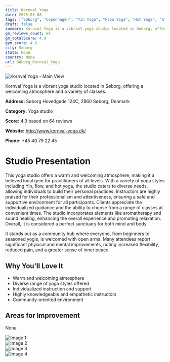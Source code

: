 ```yaml
---
title: Kornval Yoga
date: 2025-03-08
tags: ["Søborg", "Copenhagen", "Yin Yoga", "Flow Yoga", "Hot Yoga", "atmosphere", "community", "Søborg"]  
draft: false
summary: Kornval Yoga is a vibrant yoga studio located in Søborg, offering a welcoming atmosphere and a variety of classes.
gm_reviews_count: 64
gm_totalScore: 4.9
gym_score: 4.6
city: Søborg
state: None
country: None
url: Søborg_Kornval_Yoga
---
```


<div className="aspect-[16/9] relative my-8">
  <img 
    src="https://lh5.googleusercontent.com/p/AF1QipMIWdZzZ0TYy1s-S9GCVs1ynVthyJ5-1ktlWpa1=w1920-h1080-k-no"
    alt="Kornval Yoga - Main View"
    className="object-cover absolute inset-0 w-full h-full rounded-lg"
  />
</div>

Kornval Yoga is a vibrant yoga studio located in Søborg, offering a welcoming atmosphere and a variety of classes.

**Address:** Søborg Hovedgade 124C, 2860 Søborg, Denmark

**Category:** Yoga studio

**Score:** 4.9 based on 64 reviews

**Website:** http://www.kornval-yoga.dk/

**Phone:** +45 40 79 22 45

# Studio Presentation

This yoga studio offers a warm and welcoming atmosphere, making it a beloved local gem for practitioners of all levels. With a variety of yoga styles including Yin, flow, and hot yoga, the studio caters to diverse needs, allowing individuals to build their personal practices. Instructors are highly praised for their professionalism and attentiveness, ensuring a safe and supportive environment for all participants. Clients appreciate the individualized guidance and the ability to choose from a range of classes at convenient times. The studio incorporates elements like aromatherapy and sound healing, enhancing the overall experience and promoting relaxation. Overall, it is considered a perfect sanctuary for both mind and body.

It stands out as a community hub where everyone, from beginners to seasoned yogis, is welcomed with open arms. Many attendees report significant physical and mental improvements, noting increased flexibility, reduced pain, and a greater sense of inner peace.

## Why You'll Love It

- Warm and welcoming atmosphere
- Diverse range of yoga styles offered
- Individualized instruction and support
- Highly knowledgeable and empathetic instructors
- Community-oriented environment

## Areas for Improvement

None

<div className="grid grid-cols-1 xl:grid-cols-2 gap-4 my-8">
<div className="aspect-[4/3] relative"><img src="https://lh5.googleusercontent.com/p/AF1QipOsuQTQ-2ZRJ0rai8ZPklfOCRn7Pyxiy3m3p7jK=w1920-h1080-k-no" alt="Image 1" className="object-cover absolute inset-0 w-full h-full rounded-lg" /></div>
<div className="aspect-[4/3] relative"><img src="https://lh5.googleusercontent.com/p/AF1QipOvS-e4LdciRMOxsiRwzMbPIvqLQSZUBwtAu38b=w1920-h1080-k-no" alt="Image 2" className="object-cover absolute inset-0 w-full h-full rounded-lg" /></div>
<div className="aspect-[4/3] relative"><img src="https://lh5.googleusercontent.com/p/AF1QipMQTvMaeKCNAXx-etxSECEN0DEsQzdS6aFhh4BH=w1920-h1080-k-no" alt="Image 3" className="object-cover absolute inset-0 w-full h-full rounded-lg" /></div>
<div className="aspect-[4/3] relative"><img src="https://lh5.googleusercontent.com/p/AF1QipPgiB3ewyAtenmHkfNPrm2tbkHYlINXrZjx9Nll=w1920-h1080-k-no" alt="Image 4" className="object-cover absolute inset-0 w-full h-full rounded-lg" /></div>
</div>